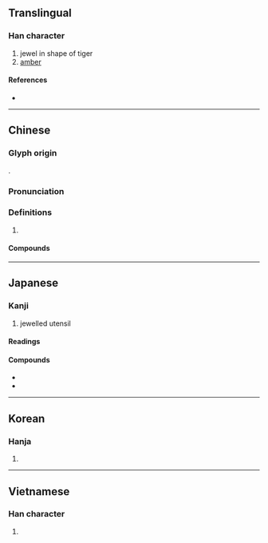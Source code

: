 {{character info/new}}
==Translingual==

===Han character===
{{Han char|rn=96|rad=玉|as=08|sn=12|four=11117|canj=MGYPN,MGYPU|ids=⿰𤣩虎}}

# jewel in shape of tiger
# [[amber]]

====References====
* {{Han ref|kx=0734.220|dkj=21061|dj=1146.230|hdz=21121.080|uh=7425|ud=29733|bh=B55B|bd=46427}}

----

==Chinese==
{{zh-forms}}

===Glyph origin===
{{Han etym}}
{{Han compound|玉|虎|ls=psc|c1=s|c2=p|t1=jade}}.

===Pronunciation===
{{zh-pron
|m=hǔ
|c=fu2
|mn=hó͘
|mc=y
|oc=y
|cat=
}}

===Definitions===
{{zh-hanzi}}

# {{zh-only|琥珀|amber}}

====Compounds====
{{zh-der|琥珀|琥珀色|琥珀酸}}

----

==Japanese==

===Kanji===
{{ja-kanji|grade=n|rs=玉08}}

# jewelled utensil

====Readings====
{{ja-readings
|goon=く
|kanon=こ
}}

====Compounds====
* {{ja-r|琥珀|こはく}}
* {{ja-r|琥珀色|こはくいろ}}

----

==Korean==

===Hanja===
{{ko-hanja|hangeul=호|eumhun=|rv=ho|mr=ho|y=ho}}

# {{defn|lang=ko|sort=玉08}}

----

==Vietnamese==

===Han character===
{{vi-hantu|[[hổ]]|rs=玉08}}

# {{defn|lang=vi|sort=玉08}}